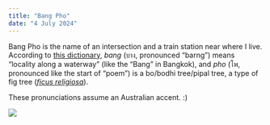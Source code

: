 ```yaml
---
title: "Bang Pho"
date: "4 July 2024"
---
```


Bang Pho is the name of an intersection and a train station near where I live. According to [this dictionary](http://sealang.net/thai/), *bang* (บาง, pronounced "barng") means "locality along a waterway" (like the "Bang" in Bangkok), and *pho* (โพ, pronounced like the start of "poem") is a bo/bodhi tree/pipal tree, a type of fig tree ([*ficus religiosa*](https://en.wikipedia.org/wiki/Ficus_religiosa)). 

These pronunciations assume an Australian accent.  :)

![](images/Bang_Pho_July_2024.jpg)





